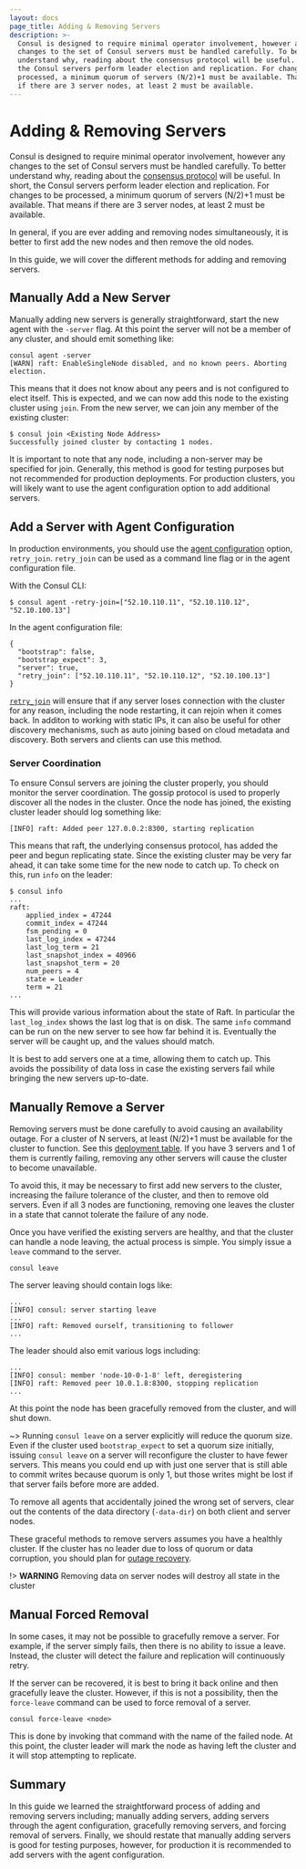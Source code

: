 ```yaml
---
layout: docs
page_title: Adding & Removing Servers
description: >-
  Consul is designed to require minimal operator involvement, however any
  changes to the set of Consul servers must be handled carefully. To better
  understand why, reading about the consensus protocol will be useful. In short,
  the Consul servers perform leader election and replication. For changes to be
  processed, a minimum quorum of servers (N/2)+1 must be available. That means
  if there are 3 server nodes, at least 2 must be available.
---
```


# Adding & Removing Servers

Consul is designed to require minimal operator involvement, however any changes
to the set of Consul servers must be handled carefully. To better understand
why, reading about the [consensus protocol](/docs/internals/consensus) will
be useful. In short, the Consul servers perform leader election and replication.
For changes to be processed, a minimum quorum of servers (N/2)+1 must be available.
That means if there are 3 server nodes, at least 2 must be available.

In general, if you are ever adding and removing nodes simultaneously, it is better
to first add the new nodes and then remove the old nodes.

In this guide, we will cover the different methods for adding and removing servers.

## Manually Add a New Server

Manually adding new servers is generally straightforward, start the new
agent with the `-server` flag. At this point the server will not be a member of
any cluster, and should emit something like:

```shell
consul agent -server
[WARN] raft: EnableSingleNode disabled, and no known peers. Aborting election.
```

This means that it does not know about any peers and is not configured to elect itself.
This is expected, and we can now add this node to the existing cluster using `join`.
From the new server, we can join any member of the existing cluster:

```shell-session
$ consul join <Existing Node Address>
Successfully joined cluster by contacting 1 nodes.
```

It is important to note that any node, including a non-server may be specified for
join. Generally, this method is good for testing purposes but not recommended for production
deployments. For production clusters, you will likely want to use the agent configuration
option to add additional servers.

## Add a Server with Agent Configuration

In production environments, you should use the [agent configuration](https://www.consul.io/docs/agent/options.html) option, `retry_join`. `retry_join` can be used as a command line flag or in the agent configuration file.

With the Consul CLI:

```shell-session
$ consul agent -retry-join=["52.10.110.11", "52.10.110.12", "52.10.100.13"]
```

In the agent configuration file:

```shell
{
  "bootstrap": false,
  "bootstrap_expect": 3,
  "server": true,
  "retry_join": ["52.10.110.11", "52.10.110.12", "52.10.100.13"]
}
```

[`retry_join`](https://www.consul.io/docs/agent/options.html#retry-join)
will ensure that if any server loses connection
with the cluster for any reason, including the node restarting, it can
rejoin when it comes back. In additon to working with static IPs, it
can also be useful for other discovery mechanisms, such as auto joining
based on cloud metadata and discovery. Both servers and clients can use this method.

### Server Coordination

To ensure Consul servers are joining the cluster properly, you should monitor
the server coordination. The gossip protocol is used to properly discover all
the nodes in the cluster. Once the node has joined, the existing cluster
leader should log something like:

```text
[INFO] raft: Added peer 127.0.0.2:8300, starting replication
```

This means that raft, the underlying consensus protocol, has added the peer and begun
replicating state. Since the existing cluster may be very far ahead, it can take some
time for the new node to catch up. To check on this, run `info` on the leader:

```shell-session
$ consul info
...
raft:
	applied_index = 47244
	commit_index = 47244
	fsm_pending = 0
	last_log_index = 47244
	last_log_term = 21
	last_snapshot_index = 40966
	last_snapshot_term = 20
	num_peers = 4
	state = Leader
	term = 21
...
```

This will provide various information about the state of Raft. In particular
the `last_log_index` shows the last log that is on disk. The same `info` command
can be run on the new server to see how far behind it is. Eventually the server
will be caught up, and the values should match.

It is best to add servers one at a time, allowing them to catch up. This avoids
the possibility of data loss in case the existing servers fail while bringing
the new servers up-to-date.

## Manually Remove a Server

Removing servers must be done carefully to avoid causing an availability outage.
For a cluster of N servers, at least (N/2)+1 must be available for the cluster
to function. See this [deployment table](/docs/internals/consensus#toc_4).
If you have 3 servers and 1 of them is currently failing, removing any other servers
will cause the cluster to become unavailable.

To avoid this, it may be necessary to first add new servers to the cluster,
increasing the failure tolerance of the cluster, and then to remove old servers.
Even if all 3 nodes are functioning, removing one leaves the cluster in a state
that cannot tolerate the failure of any node.

Once you have verified the existing servers are healthy, and that the cluster
can handle a node leaving, the actual process is simple. You simply issue a
`leave` command to the server.

```shell
consul leave
```

The server leaving should contain logs like:

```text
...
[INFO] consul: server starting leave
...
[INFO] raft: Removed ourself, transitioning to follower
...
```

The leader should also emit various logs including:

```text
...
[INFO] consul: member 'node-10-0-1-8' left, deregistering
[INFO] raft: Removed peer 10.0.1.8:8300, stopping replication
...
```

At this point the node has been gracefully removed from the cluster, and
will shut down.

~> Running `consul leave` on a server explicitly will reduce the quorum size. Even if the cluster used `bootstrap_expect` to set a quorum size initially, issuing `consul leave` on a server will reconfigure the cluster to have fewer servers. This means you could end up with just one server that is still able to commit writes because quorum is only 1, but those writes might be lost if that server fails before more are added.

To remove all agents that accidentally joined the wrong set of servers, clear out the contents of the data directory (`-data-dir`) on both client and server nodes.

These graceful methods to remove servers assumes you have a healthly cluster.
If the cluster has no leader due to loss of quorum or data corruption, you should
plan for [outage recovery](/docs/guides/outage#manual-recovery-using-peers-json).

!> **WARNING** Removing data on server nodes will destroy all state in the cluster

## Manual Forced Removal

In some cases, it may not be possible to gracefully remove a server. For example,
if the server simply fails, then there is no ability to issue a leave. Instead,
the cluster will detect the failure and replication will continuously retry.

If the server can be recovered, it is best to bring it back online and then gracefully
leave the cluster. However, if this is not a possibility, then the `force-leave` command
can be used to force removal of a server.

```shell
consul force-leave <node>
```

This is done by invoking that command with the name of the failed node. At this point,
the cluster leader will mark the node as having left the cluster and it will stop attempting to replicate.

## Summary

In this guide we learned the straightforward process of adding and removing servers including;
manually adding servers, adding servers through the agent configuration, gracefully removing
servers, and forcing removal of servers. Finally, we should restate that manually adding servers
is good for testing purposes, however, for production it is recommended to add servers with
the agent configuration.
